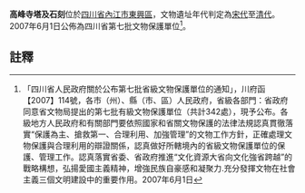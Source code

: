 {{msg:四川省文物保護單位
|名稱 = 高峰寺塔及石刻
|編號 = 137
|圖片 = 
|級別 = S7
|分類 = 
|時代 = [[宋代|宋代]]至[[清代|清代]]
|地点 = [[四川省|四川省]][[內江市|內江市]][[東興區|東興區]]
|坐標 =
|登錄 = 2007年6月1日
}}
'''高峰寺塔及石刻'''位於[[四川省|四川省]][[內江市|內江市]][[東興區|東興區]]，文物遺址年代判定為[[宋代|宋代]]至[[清代|清代]]。2007年6月1日公佈為四川省第七批文物保護單位<ref>「四川省人民政府關於公布第七批省級文物保護單位的通知」，川府函【2007】114號，各市（州）、縣（市、區）人民政府，省級各部門：省政府同意省文物局提出的第七批有級文物保護單位（共計342處），現予公布。各級地方人民政府和有關部門要依照國家和省關文物保護的法律法規認真貫徹落實“保護為主、搶救第一、合理利用、加強管理”的文物工作方針，正確處理文物保護與合理利用的辯證關係，認真做好所轄境內的省級文物保護單位的保護、管理工作。認真落實省委、省政府推進“文化資源大省向文化強省跨越”的戰略構想，弘揚愛國主義精神，增強民族自豪感和凝聚力.充分發揮文物在社會主義三個文明建設中的重要作用。2007年6月1日</ref>。
==註釋==
{{reflist}}
{{文物保護單位小作品}}